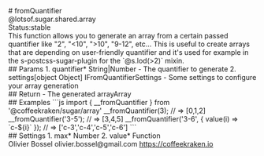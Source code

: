 <div class="docmap-mdx">
# fromQuantifier
<div class="_namespace">@lotsof.sugar.shared.array</div>
<div class="_metas">
<div class="_status"><span class="_status-label">Status:</span><span class="_status-value -stable">stable</span></div>
</div>
<div class="_description">
This function allows you to generate an array from a certain passed quantifier like "2", "<10", ">10", "9-12", etc...
This is useful to create arrays that are depending on user-friendly quantifier and it's used for example in the
s-postcss-sugar-plugin for the `@s.lod(>2)` mixin.
</div>
<div class="_params">
## Params
1. <span class="_name">quantifier<span class="_required">*</span></span><span class="_default"></span> <span class="_type">String|Number</span>
   - The quantifier to generate
2. <span class="_name">settings</span><span class="_default">[object Object]</span> <span class="_type">IFromQuantifierSettings</span>
   - Some settings to configure your array generation
</div>
<div class="_return">
## Return
- <span class="_description">The generated array</span><span class="_default"></span><span class="_type">Array</span>
</div>
<div class="_examples">
## Examples
```js
import { __fromQuantifier } from '@coffeekraken/sugar/array'
__fromQuantifier(3); // => [0,1,2]
__fromQuantifier('3-5'); // => [3,4,5]
__fromQuantifier('3-6', {
   value(i) => `c-${i}`
}); // => ['c-3','c-4','c-5','c-6']
```
</div>
<div class="_settings">
## Settings
1. <span class="_name">max<span class="_required">*</span></span><span class="_default"></span> <span class="_type">Number</span>
2. <span class="_name">value<span class="_required">*</span></span><span class="_default"></span> <span class="_type">Function</span>
</div>
<div class="_author">
<span class="_name">Olivier Bossel</span>
<span class="_email">olivier.bossel@gmail.com</span>
<a href="https://coffeekraken.io" target="_blank" class="_url">https://coffeekraken.io</a>
</div>
</div>